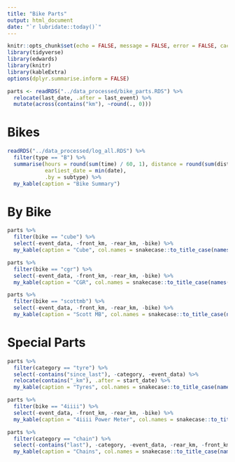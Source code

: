 ```yaml
---
title: "Bike Parts"
output: html_document
date: "`r lubridate::today()`"
---
```


```r
knitr::opts_chunk$set(echo = FALSE, message = FALSE, error = FALSE, cache = FALSE)
library(tidyverse)
library(edwards)
library(knitr)
library(kableExtra)
options(dplyr.summarise.inform = FALSE)
```

```r
parts <- readRDS("../data_processed/bike_parts.RDS") %>% 
  relocate(last_date, .after = last_event) %>% 
  mutate(across(contains("km"), ~round(., 0)))
```

# Bikes 

```r
readRDS("../data_processed/log_all.RDS") %>%
  filter(type == "B") %>% 
  summarise(hours = round(sum(time) / 60, 1), distance = round(sum(distance), 0),
            earliest_date = min(date),
            .by = subtype) %>% 
  my_kable(caption = "Bike Summary")
```

# By Bike

```r
parts %>%
  filter(bike == "cube") %>%
  select(-event_data, -front_km, -rear_km, -bike) %>%
  my_kable(caption = "Cube", col.names = snakecase::to_title_case(names(.)))
```

```r
parts %>%
  filter(bike == "cgr") %>%
  select(-event_data, -front_km, -rear_km, -bike) %>% 
  my_kable(caption = "CGR", col.names = snakecase::to_title_case(names(.)))
```

```r
parts %>%
  filter(bike == "scottmb") %>%
  select(-event_data, -front_km, -rear_km, -bike) %>% 
  my_kable(caption = "Scott MB", col.names = snakecase::to_title_case(names(.)))
```

# Special Parts

```r
parts %>% 
  filter(category == "tyre") %>% 
  select(-contains("since_last"), -category, -event_data) %>% 
  relocate(contains("_km"), .after = start_date) %>% 
  my_kable(caption = "Tyres", col.names = snakecase::to_title_case(names(.)))
```

```r
parts %>%
  filter(bike == "4iiii") %>%
  select(-event_data, -front_km, -rear_km, -bike) %>% 
  my_kable(caption = "4iiii Power Meter", col.names = snakecase::to_title_case(names(.)))
```

```r
parts %>% 
  filter(category == "chain") %>% 
  select(-contains("last"), -category, -event_data, -rear_km, -front_km) %>% 
  my_kable(caption = "Chains", col.names = snakecase::to_title_case(names(.)))
```

